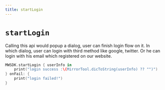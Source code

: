 ```yaml
---
title: startLogin
---
```


# `startLogin`
Calling this api would popup a dialog, user can finish login flow on it. In which dialog, user can login with third method like google, twitter. Or he can login with his email which registered on our website.

```swift
MWSDK.startLogin { userInfo in
    print("login success :\(MirrorTool.dicToString(userInfo) ?? "")")
} onFail: {
    print("login failed!")
}
```
